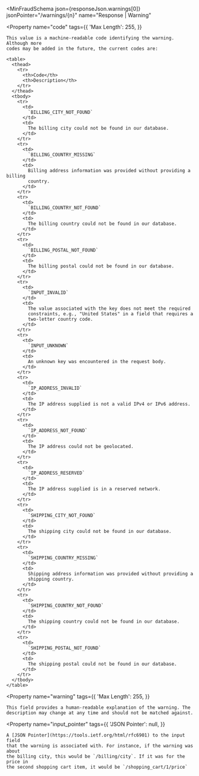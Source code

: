 
<MinFraudSchema
  json={responseJson.warnings[0]}
  jsonPointer="/warnings/{n}"
  name="Response | Warning"
>
  <Property
    name="code"
    tags={{
      'Max Length': 255,
    }}
  >
    This value is a machine-readable code identifying the warning. Although more
    codes may be added in the future, the current codes are:

    <table>
      <thead>
        <tr>
          <th>Code</th>
          <th>Description</th>
        </tr>
      </thead>
      <tbody>
        <tr>
          <td>
            `BILLING_CITY_NOT_FOUND`
          </td>
          <td>
            The billing city could not be found in our database.
          </td>
        </tr>
        <tr>
          <td>
            `BILLING_COUNTRY_MISSING`
          </td>
          <td>
            Billing address information was provided without providing a billing
            country.
          </td>
        </tr>
        <tr>
          <td>
            `BILLING_COUNTRY_NOT_FOUND`
          </td>
          <td>
            The billing country could not be found in our database.
          </td>
        </tr>
        <tr>
          <td>
            `BILLING_POSTAL_NOT_FOUND`
          </td>
          <td>
            The billing postal could not be found in our database.
          </td>
        </tr>
        <tr>
          <td>
            `INPUT_INVALID`
          </td>
          <td>
            The value associated with the key does not meet the required
            constraints, e.g., "United States" in a field that requires a
            two-letter country code.
          </td>
        </tr>
        <tr>
          <td>
            `INPUT_UNKNOWN`
          </td>
          <td>
            An unknown key was encountered in the request body.
          </td>
        </tr>
        <tr>
          <td>
            `IP_ADDRESS_INVALID`
          </td>
          <td>
            The IP address supplied is not a valid IPv4 or IPv6 address.
          </td>
        </tr>
        <tr>
          <td>
            `IP_ADDRESS_NOT_FOUND`
          </td>
          <td>
            The IP address could not be geolocated.
          </td>
        </tr>
        <tr>
          <td>
            `IP_ADDRESS_RESERVED`
          </td>
          <td>
            The IP address supplied is in a reserved network.
          </td>
        </tr>
        <tr>
          <td>
            `SHIPPING_CITY_NOT_FOUND`
          </td>
          <td>
            The shipping city could not be found in our database.
          </td>
        </tr>
        <tr>
          <td>
            `SHIPPING_COUNTRY_MISSING`
          </td>
          <td>
            Shipping address information was provided without providing a
            shipping country.
          </td>
        </tr>
        <tr>
          <td>
            `SHIPPING_COUNTRY_NOT_FOUND`
          </td>
          <td>
            The shipping country could not be found in our database.
          </td>
        </tr>
        <tr>
          <td>
            `SHIPPING_POSTAL_NOT_FOUND`
          </td>
          <td>
            The shipping postal could not be found in our database.
          </td>
        </tr>
      </tbody>
    </table>
  </Property>

  <Property
    name="warning"
    tags={{
      'Max Length': 255,
    }}
  >
    This field provides a human-readable explanation of the warning. The
    description may change at any time and should not be matched against.
  </Property>

  <Property
    name="input_pointer"
    tags={{
      'JSON Pointer': null,
    }}
  >
    A [JSON Pointer](https://tools.ietf.org/html/rfc6901) to the input field
    that the warning is associated with. For instance, if the warning was about
    the billing city, this would be `/billing/city`. If it was for the price in
    the second shopping cart item, it would be `/shopping_cart/1/price`
  </Property>
</MinFraudSchema>
